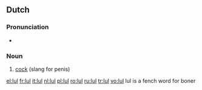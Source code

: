 ==Dutch==

===Pronunciation===
* {{IPA|[lʏl]|lang=nl}}

===Noun===
{{nl-noun|g=m|lullen|lulletje}}

# [[cock]] (slang for penis)

[[el:lul]]
[[fr:lul]]
[[it:lul]]
[[nl:lul]]
[[pl:lul]]
[[ro:lul]]
[[ru:lul]]
[[tr:lul]]
[[vo:lul]]
lul is a fench word for boner